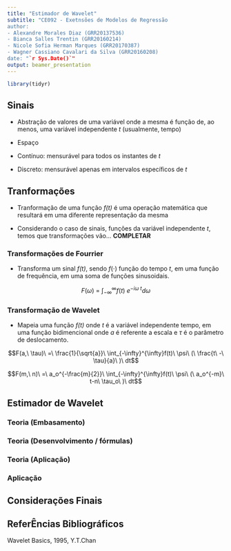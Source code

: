---
title: "Estimador de Wavelet"
subtitle: "CE092 - Exetnsões de Modelos de Regressão
author:
- Alexandre Morales Diaz (GRR20137536)
- Bianca Salles Trentin (GRR20160214)
- Nicole Sofia Herman Marques (GRR20170387)
- Wagner Cassiano Cavalari da Silva (GRR20160208)
date: "`r Sys.Date()`"
output: beamer_presentation
---

```{r, output = F}
library(tidyr)
```

## Sinais

- Abstração de valores de uma variável onde a mesma é função de, ao menos, uma variável independente *t* (usualmente, tempo)

- Espaço
 * Contínuo: mensurável para todos os instantes de *t*
 * Discreto: mensurável apenas em intervalos específicos de *t*

## Tranformações

- Tranformação de uma função *f(t)* é uma operação matemática que resultará em uma diferente representação da mesma

- Considerando o caso de sinais, funções da variável independente *t*, temos que transformações vão... **COMPLETAR**

### Transformações de Fourrier

- Transforma um sinal *f(t)*, sendo $f(\cdot)$ função do tempo *t*, em uma função de frequência, em uma soma de funções sinusoidais.

$$F(\omega)\ =\ \int_{-\infty}^{\infty}f(t)\ e^{-i\omega\ t}d\omega$$

### Transformação de Wavelet

- Mapeia uma função *f(t)* onde *t* é a variável independente tempo, em uma função bidimencional onde *a* é referente a escala e $\tau$ é o parâmetro de deslocamento.

$$F(a,\ \tau)\ =\ \frac{1}{\sqrt{a}}\ \int_{-\infty}^{\infty}f(t)\ \psi\ (\ \frac{t\ -\ \tau}{a}\ )\ dt$$

$$F(m,\ n)\ =\ a_o^{-\frac{m}{2}}\ \int_{-\infty}^{\infty}f(t)\ \psi\ (\ a_o^{-m}\ t-n\ \tau_o\ )\ dt$$

## Estimador de Wavelet



### Teoria (Embasamento)

### Teoria (Desenvolvimento / fórmulas)

### Teoria (Aplicação)

### Aplicação

## Considerações Finais

## ReferÊncias Bibliográficos

<!-- https://x-engineer.org/signal/" -->

Wavelet Basics, 1995, Y.T.Chan
